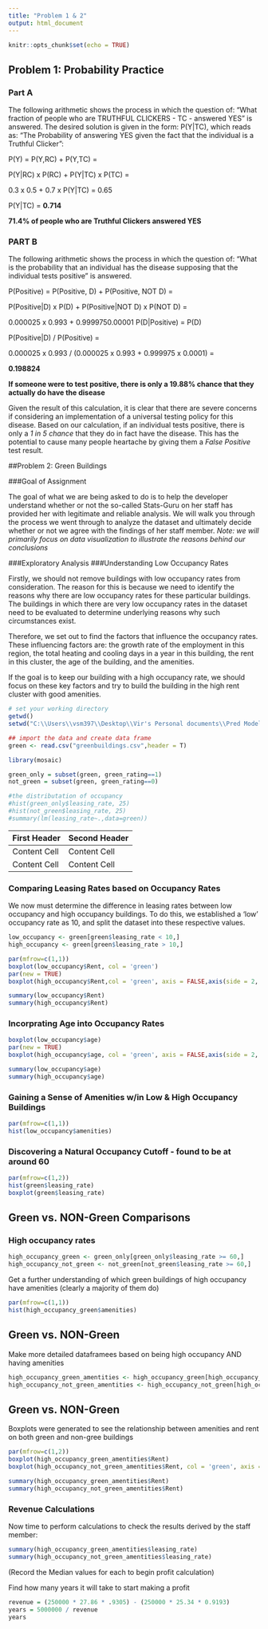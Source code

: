 ---
title: "Problem 1 & 2"
output: html_document
---

```{r setup, include=FALSE}
knitr::opts_chunk$set(echo = TRUE)
```

## Problem 1: Probability Practice
### Part A
The following arithmetic shows the process in which the question of: "What fraction of people who are TRUTHFUL CLICKERS - TC -  answered YES" is answered. The desired solution is given in the form: P(Y|TC), which reads as: "The Probability of answering YES given the fact that the individual is a Truthful Clicker":


P(Y) = P(Y,RC) + P(Y,TC) = 


P(Y|RC) x P(RC) + P(Y|TC) x P(TC) =


0.3 x 0.5 + 0.7 x P(Y|TC) = 0.65


P(Y|TC) = __0.714__


__71.4% of people who are Truthful Clickers answered YES__


### PART B 
The following arithmetic shows the process in which the question of: "What is the probability that an individual has the disease supposing that the individual tests positive" is answered. 


P(Positive) = P(Positive, D) + P(Positive, NOT D) = 


P(Positive|D) x P(D) + P(Positive|NOT D) x P(NOT D) =


0.000025 x 0.993 + 0.9999750.00001 P(D|Positive) = P(D) 


P(Positive|D) / P(Positive) = 


0.000025 x 0.993 / (0.000025 x 0.993 + 0.999975 x 0.0001) = 


__0.198824__


__If someone were to test positive, there is only a 19.88% chance that they actually do have the disease__


Given the result of this calculation, it is clear that there are severe concerns if considering an implementation of a universal testing policy for this disease. Based on our calculation, if an individual tests positive, there is only a _1 in 5 chance_ that they do in fact have the disease. This has the potential to cause many people heartache by giving them a _False Positive_ test result.


##Problem 2: Green Buildings 


###Goal of Assignment


The goal of what we are being asked to do is to help the developer understand whether or not the so-called Stats-Guru on her staff has provided her with legitimate and reliable analysis. We will walk you through the process we went through to analyze the dataset and ultimately decide whether or not we agree with the findings of her staff member.
_Note: we will primarily focus on data visualization to illustrate the reasons behind our conclusions_


###Exploratory Analysis
###Understanding Low Occupancy Rates


Firstly, we should not remove buildings with low occupancy rates from consideration. The reason for this is because we need to identify the reasons why there are low occupancy rates for these particular buildings. The buildings in which there are very low occupancy rates in the dataset need to be evaluated to determine underlying reasons why such circumstances exist. 


Therefore, we set out to find the factors that influence the occupancy rates. These influencing factors are: the growth rate of the employment in this region, the total heating and cooling days in a year in this building, the rent in this cluster, the age of the building, and the amenities. 


If the goal is to keep our building with a high occupancy rate, we should focus on these key factors and try to build the building in the high rent cluster with good amenities.  


```{r echo=FALSE, message=FALSE, results='hide'}
# set your working directory
getwd()
setwd("C:\\Users\\vsm397\\Desktop\\Vir's Personal documents\\Pred Modeling (MSBA)")

## import the data and create data frame
green <- read.csv("greenbuildings.csv",header = T)

library(mosaic)

green_only = subset(green, green_rating==1)
not_green = subset(green, green_rating==0)

#the distributation of occupancy
#hist(green_only$leasing_rate, 25)
#hist(not_green$leasing_rate, 25)
#summary(lm(leasing_rate~.,data=green))
```

First Header  | Second Header
------------- | -------------
Content Cell  | Content Cell
Content Cell  | Content Cell


### Comparing Leasing Rates based on Occupancy Rates 
We now must determine the difference in leasing rates between low occupancy and high occupancy buildings. To do this, we established a 'low' occupancy rate as 10, and split the dataset into these respective values.

```{r echo=FALSE,message=FALSE, results='hide'}
low_occupancy <- green[green$leasing_rate < 10,]
high_occupancy <- green[green$leasing_rate > 10,]

```

```{r, echo=FALSE,message=FALSE, results='hide'}
par(mfrow=c(1,1))
boxplot(low_occupancy$Rent, col = 'green')
par(new = TRUE)
boxplot(high_occupancy$Rent,col = 'green', axis = FALSE,axis(side = 2, at = 0:250))

```

```{r echo=FALSE, message=FALSE}
summary(low_occupancy$Rent)
summary(high_occupancy$Rent)
```

### Incorprating Age into Occupancy Rates

```{r, echo=FALSE,message=FALSE, results='hide'}
boxplot(low_occupancy$age)
par(new = TRUE)
boxplot(high_occupancy$age, col = 'green', axis = FALSE,axis(side = 2, at = 0:120))
```

```{r echo=FALSE, message=FALSE}
summary(low_occupancy$age)
summary(high_occupancy$age)

```


### Gaining a Sense of Amenities w/in Low & High Occupancy Buildings
```{r echo=FALSE}
par(mfrow=c(1,1))
hist(low_occupancy$amenities)
```


### Discovering a Natural Occupancy Cutoff - found to be at around 60
```{r echo=FALSE}
par(mfrow=c(1,2))
hist(green$leasing_rate)
boxplot(green$leasing_rate)
```


## Green vs. NON-Green Comparisons
### High occupancy rates
```{r echo=FALSE, message=FALSE, results='hide'}
high_occupancy_green <- green_only[green_only$leasing_rate >= 60,]
high_occupancy_not_green <- not_green[not_green$leasing_rate >= 60,]
```

Get a further understanding of which green buildings of high occupancy have amenities (clearly a majority of them do)

```{r echo=FALSE}
par(mfrow=c(1,1))
hist(high_occupancy_green$amenities)

```


## Green vs. NON-Green
Make more detailed dataframees based on being high occupancy AND having amenities

```{r echo=FALSE, message=FALSE, results='hide'}
high_occupancy_green_amentities <- high_occupancy_green[high_occupancy_green$amenities == 1,]
high_occupancy_not_green_amentities <- high_occupancy_not_green[high_occupancy_not_green$amenities == 1,]
```


## Green vs. NON-Green
Boxplots were generated to see the relationship between amenities and rent on both green and non-gree buildings


```{r echo=FALSE,message=FALSE, results='hide'}
par(mfrow=c(1,2))
boxplot(high_occupancy_green_amentities$Rent)
boxplot(high_occupancy_not_green_amentities$Rent, col = 'green', axis = FALSE,axis(side = 2, at = 0:80))
```


```{r echo=FALSE, message=FALSE}
summary(high_occupancy_green_amentities$Rent)
summary(high_occupancy_not_green_amentities$Rent)
```


### Revenue Calculations
Now time to perform calculations to check the results derived by the staff member:

```{r echo=FALSE, message=FALSE}
summary(high_occupancy_green_amentities$leasing_rate)
summary(high_occupancy_not_green_amentities$leasing_rate)
```

(Record the Median values for each to begin profit calculation)

Find how many years it will take to start making a profit


```{r echo=FALSE, message=FALSE}
revenue = (250000 * 27.86 * .9305) - (250000 * 25.34 * 0.9193)
years = 5000000 / revenue
years
```
